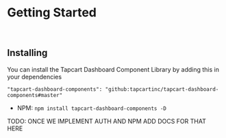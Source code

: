 
<Meta title="Intro|Getting Started/Quick Start" />

# Getting Started
<br/>

## Installing

You can install the Tapcart Dashboard Component Library by adding this in your dependencies

```
"tapcart-dashboard-components": "github:tapcartinc/tapcart-dashboard-components#master"
```

- NPM: `npm install tapcart-dashboard-components -D`




TODO: ONCE WE IMPLEMENT AUTH AND NPM ADD DOCS FOR THAT HERE